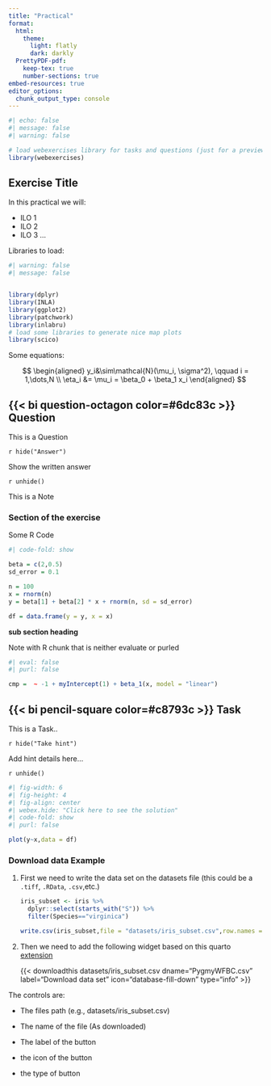 ```yaml
---
title: "Practical"
format: 
  html:
    theme:
      light: flatly
      dark: darkly
  PrettyPDF-pdf:
    keep-tex: true
    number-sections: true
embed-resources: true
editor_options: 
  chunk_output_type: console
---
```


```r
#| echo: false
#| message: false
#| warning: false

# load webexercises library for tasks and questions (just for a preview - the practical compiler should take care of this when compiling multiple excercises)
library(webexercises)

```

## Exercise Title {#sec-linmodel}

In this practical we will:

-   ILO 1
-   ILO 2
-   ILO 3 ...

Libraries to load:

```r
#| warning: false
#| message: false


library(dplyr)
library(INLA)
library(ggplot2)
library(patchwork)
library(inlabru)     
# load some libraries to generate nice map plots
library(scico)
```

Some equations:

$$
\begin{aligned}
y_i&\sim\mathcal{N}(\mu_i, \sigma^2), \qquad i = 1,\dots,N \\
\eta_i &= \mu_i = \beta_0 + \beta_1 x_i
\end{aligned}
$$

::: {.callout-tip icon="false"}
## {{< bi question-octagon color=#6dc83c >}} Question

This is a Question

`r hide("Answer")`

Show the written answer

`r unhide()`
:::

::: callout-note
This is a Note
:::

### **Section of the exercise**

Some R Code

```r
#| code-fold: show

beta = c(2,0.5)
sd_error = 0.1

n = 100
x = rnorm(n)
y = beta[1] + beta[2] * x + rnorm(n, sd = sd_error)

df = data.frame(y = y, x = x)  

```

**sub section heading**

::: callout-note
Note with R chunk that is neither evaluate or purled

```r
#| eval: false
#| purl: false

cmp =  ~ -1 + myIntercept(1) + beta_1(x, model = "linear")

```
:::

::: {.callout-warning icon="false"}
## {{< bi pencil-square color=#c8793c >}} Task

This is a Task..

`r hide("Take hint")`

Add hint details here...

`r unhide()`

```r
#| fig-width: 6
#| fig-height: 4
#| fig-align: center
#| webex.hide: "Click here to see the solution"
#| code-fold: show
#| purl: false

plot(y~x,data = df) 
```
:::

### Download data Example

1.  First we need to write the data set on the datasets file (this could be a `.tiff`, `.RData`, `.csv`,etc.)

    ```r
    iris_subset <- iris %>% 
      dplyr::select(starts_with("S")) %>%
      filter(Species=="virginica")

    write.csv(iris_subset,file = "datasets/iris_subset.csv",row.names = F)
    ```

2.  Then we need to add the following widget based on this quarto [extension](https://github.com/shafayetShafee/downloadthis)

    {{< downloadthis datasets/iris_subset.csv dname="PygmyWFBC.csv" label="Download data set" icon="database-fill-down" type="info" >}}

The controls are:

-   The files path (e.g., datasets/iris_subset.csv)

-   The name of the file (As downloaded)

-   The label of the button

-   the icon of the button

-   the type of button

